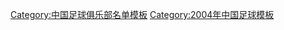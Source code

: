 {{Football squad with logo
 | name      = 2004年西安安馨园名单
 | bgcolor   = #FF0000
 | textcolor   = #FFFFFF
 | teamname  = 西安安馨园
 | seasontitle=[[2004年中国足球甲级联赛|<span style="color: #FFFFFF;">2004年</span>]][[中国足球甲级联赛|<span style="color: #FFFFFF;">中甲联赛</span>]]第17名
 | teamlogo  =  
 | p1=[[徐明]]
 | p2=[[王超]]
 | p3=[[吴凡]]
 | p4=[[安然]]
 | p5=[[韩亚林]]
 | p6=[[刘一男]]
 | p7=[[姜鑫]]
 | p8=[[程登]]
 | p9=[[张珑]]
 | p10=[[王磊]]
 | p11=[[徐强]]
 | p12=[[姜卓]]
 | p13=[[巴布波拉]]
 | p14=[[古拿]]
 | p15=[[梁志明]]
 | p16=[[王亮]]
 | p17=[[窦鹏程]]
 | p18=[[孙洁 (足球运动员)|孙洁]]
 | p19=[[孔令溪]]
 | p20=[[胡志强]]
 | p21=[[李彦辰]]
 | p22=[[吴海清]]
 | p23=[[王欣伟]]
 | p24=[[李龙]]
 | p25=[[哈麒]]
 | p26=[[李智]]
 | p27=[[尹宝剑]]
 | p28=[[刘健]]
 | p29=[[勾鹏]]
 | p31=[[侯忠华]]
 | p32=[[牛毅]]
 | p30=[[保罗]]
 | p33=[[刘翀]]
 | p34=[[奥兰多]]
 | p35=[[马科斯]]
 | manager=[[魏元灏]]
}}<noinclude>
{{DEFAULTSORT:Xi'an Anxinyuan FC}}
[[Category:中国足球俱乐部名单模板]]
[[Category:2004年中国足球模板]]